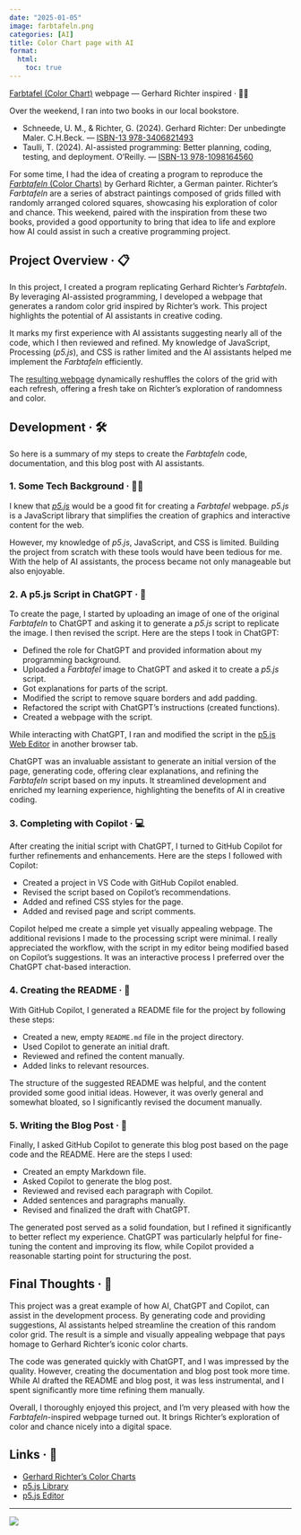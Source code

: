 ```yaml
---
date: "2025-01-05"
image: farbtafeln.png
categories: [AI]
title: Color Chart page with AI
format:
  html:
    toc: true
---
```


[Farbtafel (Color Chart)](/snippets/farbtafeln.html) webpage — Gerhard Richter inspired · 🤖🎨

Over the weekend, I ran into two books in our local bookstore.

- Schneede, U. M., & Richter, G. (2024). Gerhard Richter: Der unbedingte Maler.
  C.H.Beck. — [ISBN-13 978-3406821493](https://www.chbeck.de/schneede-gerhard-richter/product/36959113)
- Taulli, T. (2024). AI-assisted programming: Better planning, coding, testing,
  and deployment. O’Reilly. — [ISBN-13 978-1098164560](https://www.oreilly.com/library/view/ai-assisted-programming/9781098164553/)

For some time, I had the idea of creating a program to reproduce the
[_Farbtafeln_ (Color Charts)](https://www.gerhard-richter.com/de/art/paintings/abstracts/colour-charts-12)
by Gerhard Richter, a German painter. Richter's _Farbtafeln_ are a series of
abstract paintings composed of grids filled with randomly arranged colored
squares, showcasing his exploration of color and chance. This weekend, paired
with the inspiration from these two books, provided a good opportunity to bring
that idea to life and explore how AI could assist in such a creative programming
project.

## Project Overview · 📋

In this project, I created a program replicating Gerhard Richter's
_Farbtafeln_. By leveraging AI-assisted programming, I developed a webpage that
generates a random color grid inspired by Richter's work. This project
highlights the potential of AI assistants in creative coding.

It marks my first experience with AI assistants suggesting nearly all of
the code, which I then reviewed and refined. My knowledge of JavaScript,
Processing (_p5.js_), and CSS is rather limited and the AI assistants helped me
implement the _Farbtafeln_ efficiently.

The [resulting webpage](/snippets/farbtafeln.html) dynamically reshuffles the
colors of the grid with each refresh, offering a fresh take on Richter's
exploration of randomness and color.

## Development · 🛠️

So here is a summary of my steps to create the _Farbtafeln_ code,
documentation, and this blog post with AI assistants.

### 1. Some Tech Background · 🧑‍💻

I knew that [_p5.js_](https://p5js.org/) would be a good fit for creating a
_Farbtafel_ webpage. _p5.js_ is a JavaScript library that simplifies the
creation of graphics and interactive content for the web.

However, my knowledge of _p5.js_, JavaScript, and CSS is limited. Building the
project from scratch with these tools would have been tedious for me. With the
help of AI assistants, the process became not only manageable but also
enjoyable.

### 2. A p5.js Script in ChatGPT · 🤖

To create the page, I started by uploading an image of one of the original
_Farbtafeln_ to ChatGPT and asking it to generate a _p5.js_ script to replicate
the image. I then revised the script. Here are the steps I took in ChatGPT:

- Defined the role for ChatGPT and provided information about my programming
  background.
- Uploaded a _Farbtafel_ image to ChatGPT and asked it to create a _p5.js_
  script.
- Got explanations for parts of the script.
- Modified the script to remove square borders and add padding.
- Refactored the script with ChatGPT's instructions (created functions).
- Created a webpage with the script.

While interacting with ChatGPT, I ran and modified the script in the [p5.js Web
Editor](https://editor.p5js.org/) in another browser tab.

ChatGPT was an invaluable assistant to generate an initial version of the page,
generating code, offering clear explanations, and refining the _Farbtafeln_
script based on my inputs. It streamlined development and enriched my learning
experience, highlighting the benefits of AI in creative coding.

### 3. Completing with Copilot · 💻

After creating the initial script with ChatGPT, I turned to GitHub Copilot for
further refinements and enhancements. Here are the steps I followed with
Copilot:

- Created a project in VS Code with GitHub Copilot enabled.
- Revised the script based on Copilot's recommendations.
- Added and refined CSS styles for the page.
- Added and revised page and script comments.

Copilot helped me create a simple yet visually appealing webpage. The additional
revisions I made to the processing script were minimal. I really appreciated the
workflow, with the script in my editor being modified based on Copilot’s
suggestions. It was an interactive process I preferred over the ChatGPT
chat-based interaction.

### 4. Creating the README · 📄

With GitHub Copilot, I generated a README file for the project by following
these steps:

- Created a new, empty `README.md` file in the project directory.
- Used Copilot to generate an initial draft.
- Reviewed and refined the content manually.
- Added links to relevant resources.

The structure of the suggested README was helpful, and the content provided some
good initial ideas. However, it was overly general and somewhat bloated, so I
significantly revised the document manually.

### 5. Writing the Blog Post · 📝

Finally, I asked GitHub Copilot to generate this blog post based on the page
code and the README. Here are the steps I used:

- Created an empty Markdown file.
- Asked Copilot to generate the blog post.
- Reviewed and revised each paragraph with Copilot.
- Added sentences and paragraphs manually.
- Revised and finalized the draft with ChatGPT.

The generated post served as a solid foundation, but I refined it significantly
to better reflect my experience. ChatGPT was particularly helpful for
fine-tuning the content and improving its flow, while Copilot provided a
reasonable starting point for structuring the post.

## Final Thoughts · 💭

This project was a great example of how AI, ChatGPT and Copilot, can assist in
the development process. By generating code and providing suggestions, AI
assistants helped streamline the creation of this random color grid. The result
is a simple and visually appealing webpage that pays homage to Gerhard
Richter's iconic color charts.

The code was generated quickly with ChatGPT, and I was impressed by the
quality. However, creating the documentation and blog post took more time.
While AI drafted the README and blog post, it was less instrumental,
and I spent significantly more time refining them manually.

Overall, I thoroughly enjoyed this project, and I’m very pleased with how the
_Farbtafeln_-inspired webpage turned out. It brings Richter's exploration of
color and chance nicely into a digital space.

## Links · 🔗

- [Gerhard Richter's Color
  Charts](https://www.gerhard-richter.com/en/art/paintings/abstracts/colour-charts-12/colour-chart-5793?categoryid=19&p=1&sp=32&pg=13)
- [p5.js Library](https://p5js.org/)
- [p5.js Editor](https://editor.p5js.org/)

---

![](farbtafeln-page.png)
